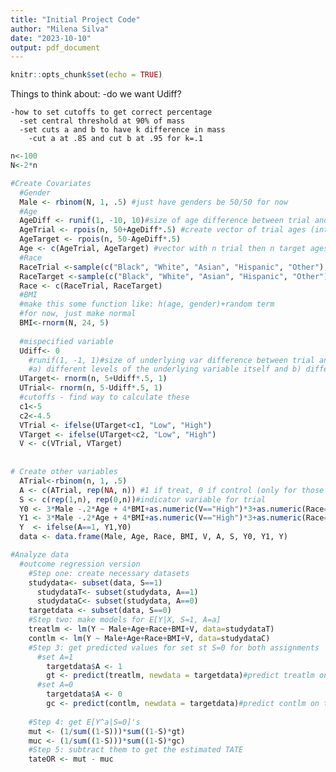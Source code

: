 ```yaml
---
title: "Initial Project Code"
author: "Milena Silva"
date: "2023-10-10"
output: pdf_document
---
```


```r
knitr::opts_chunk$set(echo = TRUE)
```
Things to think about:
    -do we want Udiff?

    -how to set cutoffs to get correct percentage
      -set central threshold at 90% of mass
      -set cuts a and b to have k difference in mass
        -cut a at .85 and cut b at .95 for k=.1


```r
n<-100
N<-2*n

#Create Covariates
  #Gender
  Male <- rbinom(N, 1, .5) #just have genders be 50/50 for now
  #Age
  AgeDiff <- runif(1, -10, 10)#size of age difference between trial and target pops
  AgeTrial <- rpois(n, 50+AgeDiff*.5) #create vector of trial ages (integers, centered at 1/2 dist away from 50)
  AgeTarget <- rpois(n, 50-AgeDiff*.5)
  Age <- c(AgeTrial, AgeTarget) #vector with n trial then n target ages
  #Race
  RaceTrial <-sample(c("Black", "White", "Asian", "Hispanic", "Other"), n, replace=TRUE, prob=c(0.1, 0.5, .2, .15, .05))
  RaceTarget <-sample(c("Black", "White", "Asian", "Hispanic", "Other"), n, replace=TRUE, prob=c(0.2, 0.4, .1, .25, .05))
  Race <- c(RaceTrial, RaceTarget)
  #BMI
  #make this some function like: h(age, gender)+random term
  #for now, just make normal
  BMI<-rnorm(N, 24, 5)
  
  #mispecified variable
  Udiff<- 0
    #runif(1, -1, 1)#size of underlying var difference between trial and target pops - I want this because there should be 2 differences in the population
    #a) different levels of the underlying variable itself and b) differential coding
  UTarget<- rnorm(n, 5+Udiff*.5, 1)
  UTrial<- rnorm(n, 5-Udiff*.5, 1)
  #cutoffs - find way to calculate these
  c1<-5
  c2<-4.5
  VTrial <- ifelse(UTarget<c1, "Low", "High")
  VTarget <- ifelse(UTarget<c2, "Low", "High")
  V <- c(VTrial, VTarget)
  
  
# Create other variables
  ATrial<-rbinom(n, 1, .5)
  A <- c(ATrial, rep(NA, n)) #1 if treat, 0 if control (only for those in trial!)
  S <- c(rep(1,n), rep(0,n))#indicator variable for trial
  Y0 <- 3*Male -.2*Age + 4*BMI+as.numeric(V=="High")*3+as.numeric(Race=="Black")*2 +rnorm(N, 100,sd=50) 
  Y1 <- 3*Male -.2*Age + 4*BMI+as.numeric(V=="High")*3+as.numeric(Race=="Black")*2 +rnorm(N, 100,sd=50) +30
  Y  <- ifelse(A==1, Y1,Y0) 
  data <- data.frame(Male, Age, Race, BMI, V, A, S, Y0, Y1, Y)
```

```r
#Analyze data
  #outcome regression version
    #Step one: create necessary datasets
    studydata<- subset(data, S==1)
      studydataT<- subset(studydata, A==1)
      studydataC<- subset(studydata, A==0)
    targetdata <- subset(data, S==0)
    #Step two: make models for E[Y|X, S=1, A=a]
    treatlm <- lm(Y ~ Male+Age+Race+BMI+V, data=studydataT)
    contlm <- lm(Y ~ Male+Age+Race+BMI+V, data=studydataC)
    #Step 3: get predicted values for set st S=0 for both assignments
      #set A=1
        targetdata$A <- 1
        gt <- predict(treatlm, newdata = targetdata)#predict treatlm on targetdata
      #set A=0
        targetdata$A <- 0
        gc <- predict(contlm, newdata = targetdata)#predict contlm on targetdata
    
    #Step 4: get E[Y^a|S=0]'s
    mut <- (1/sum((1-S)))*sum((1-S)*gt)
    muc <- (1/sum((1-S)))*sum((1-S)*gc)
    #Step 5: subtract them to get the estimated TATE
    tateOR <- mut - muc
```

